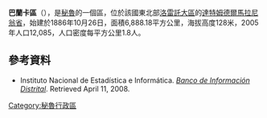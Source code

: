 '''巴蘭卡區'''（{{lang-es|Distrito de Barranca}}），是[[秘魯|秘魯]]的一個區，位於該國東北部[[洛雷託大區|洛雷託大區]]的[[達特姆德爾馬拉尼翁省|達特姆德爾馬拉尼翁省]]，始建於1886年10月26日，面積6,888.18平方公里，海拔高度128米，2005年人口12,085，人口密度每平方公里1.8人。

==參考資料==
*{{es icon}} Instituto Nacional de Estadística e Informática. ''[https://web.archive.org/web/20080423164200/http://desa.inei.gob.pe/mapas/bid/ Banco de Información Distrital]''. Retrieved April 11, 2008.

{{Peru-geo-stub}}
[[Category:秘魯行政區|Category:秘魯行政區]]